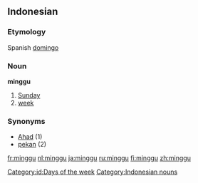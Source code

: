 == Indonesian ==
===Etymology===
Spanish [[domingo]]
===Noun===
'''minggu'''

# [[Sunday]]
# [[week]]

=== Synonyms ===
* [[Ahad]] (1)
* [[pekan]] (2)

[[Category:id:Days of the week]]
[[Category:Indonesian nouns]]

[[fr:minggu]]
[[nl:minggu]]
[[ja:minggu]]
[[ru:minggu]]
[[fi:minggu]]
[[zh:minggu]]